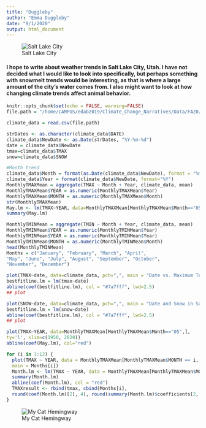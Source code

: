 ```yaml
---
title: "Duggleby"
author: "Emma Duggleby"
date: "9/1/2020"
output: html_document
---
```


![Salt Lake City](/home/CAMPUS/edab2019/Climate_Change_Narratives/Student_Folders/Duggleby/SLC.jpg)

<h4>I hope to write about weather trends in Salt Lake City, Utah. I have not decided  what I would like to look into specifically, but perhaps something with snowmelt trends would be interesting, as that is where a large amount of the city's water comes from. I also might want to look at how changing climate trends affect animal behavior. </h4>

```r
knitr::opts_chunk$set(echo = FALSE, warning=FALSE)
file.path = "/home/CAMPUS/edab2019/Climate_Change_Narratives/Data/FA20/Duggleby_SaltLakeCity_data.csv"

climate_data = read.csv(file.path)

strDates <- as.character(climate_data$DATE)
climate_data$NewDate <- as.Date(strDates, "%Y-%m-%d")
date = climate_data$NewDate
tmax=climate_data$TMAX
snow=climate_data$SNOW

#Month trend
climate_data$Month = format(as.Date(climate_data$NewDate), format = "%m")
climate_data$Year = format(climate_data$NewDate, format="%Y")
MonthlyTMAXMean = aggregate(TMAX ~ Month + Year, climate_data, mean)
MonthlyTMAXMean$YEAR = as.numeric(MonthlyTMAXMean$Year)
MonthlyTMAXMean$MONTH = as.numeric(MonthlyTMAXMean$Month)
str(MonthlyTMAXMean)
May.lm <- lm(TMAX~YEAR, data=MonthlyTMAXMean[MonthlyTMAXMean$Month=="05",])
summary(May.lm)

MonthlyTMINMean = aggregate(TMIN ~ Month + Year, climate_data, mean)
MonthlyTMINMean$YEAR = as.numeric(MonthlyTMINMean$Year)
MonthlyTMINMean$YEAR = as.numeric(MonthlyTMINMean$Year)
MonthlyTMINMean$MONTH = as.numeric(MonthlyTMINMean$Month)
head(MonthlyTMINMean)
Months = c("January", "February", "March", "April",
"May", "June", "July", "August", "September", "October",
"November", "December")
```

```r
plot(TMAX~date, data=climate_data, pch=",", main = "Date vs. Maximum Temperature in Salt Lake City", ylab = "Maximum Temperature", xlab = "Date")
bestfitline.lm = lm(tmax~date)
abline(coef(bestfitline.lm), col = "#7a7fff", lwd=2.5)
## plot 
```
```r
plot(SNOW~date, data=climate_data, pch=",", main = "Date and Snow in Salt Lake City", ylab = "Snow Level", xlab = "Date")
bestfitline.lm = lm(snow~date)
abline(coef(bestfitline.lm), col = "#7a7fff", lwd=2.5)
## plot 
```

```r
plot(TMAX~YEAR, data=MonthlyTMAXMean[MonthlyTMAXMean$Month=="05",],
ty='l', xlim=c(1950, 2020))
abline(coef(May.lm), col="red")

for (i in 1:12) {
  plot(TMAX ~ YEAR, data = MonthlyTMAXMean[MonthlyTMAXMean$MONTH == i, ], ty = "l", las = 1, xlim = c(1940, 2020),
  main = Months[i])
  Month.lm <- lm(TMAX ~ YEAR, data = MonthlyTMAXMean[MonthlyTMAXMean$MONTH ==i, ])
  summary(Month.lm)
  abline(coef(Month.lm), col = "red")
  TMAXresult <- rbind(tmax, cbind(Months[i],
  round(coef(Month.lm)[2], 4), round(summary(Month.lm)$coefficients[2, 4], 4), round(summary(Month.lm)$r.squared, 3)))
}
```

![My Cat Hemingway](/home/CAMPUS/edab2019/Climate_Change_Narratives/Student_Folders/Duggleby/Hemingway.PNG)